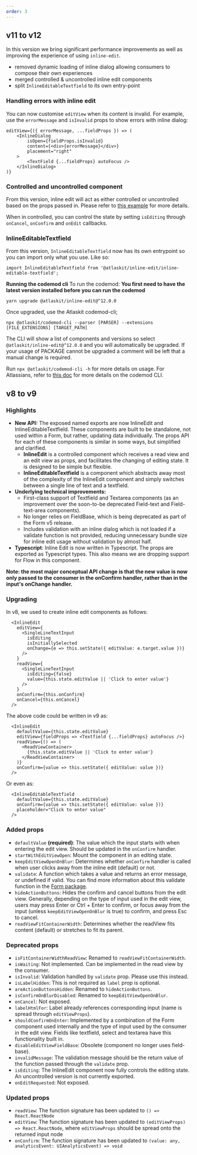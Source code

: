 ```yaml
---
order: 3
---
```


## v11 to v12

In this version we bring significant performance improvements as well as improving the experience of using `inline-edit`.

- removed dynamic loading of inline dialog allowing consumers to compose their own experiences
- merged controlled & uncontrolled inline edit components
- split `InlineEditableTextfield` to its own entry-point

### Handling errors with inline edit

You can now customise `editView` when its content is invalid. For example, use the `errorMessage` and `isInvalid` props to show errors with inline dialog:

```
editView={({ errorMessage, ...fieldProps }) => (
    <InlineDialog
        isOpen={fieldProps.isInvalid}
        content={<div>{errorMessage}</div>}
        placement="right"
    >
        <TextField {...fieldProps} autoFocus />
    </InlineDialog>
)}
```

### Controlled and uncontrolled component

From this version, inline edit will act as either controlled or uncontrolled based on the props passed in. Please refer to [this example](/components/inline-edit/examples#stateless) for more details.

When in controlled, you can control the state by setting `isEditing` through `onCancel`, `onConfirm` and `onEdit` callbacks.

### InlineEditableTextfield

From this version, `InlineEditableTextfield` now has its own entrypoint so you can import only what you use. Like so:

```
import InlineEditableTextfield from '@atlaskit/inline-edit/inline-editable-textfield';
```

**Running the codemod cli**
To run the codemod: **You first need to have the latest version installed before you can run the codemod**

```
yarn upgrade @atlaskit/inline-edit@^12.0.0
```

Once upgraded, use the Atlaskit codemod-cli;

```
npx @atlaskit/codemod-cli --parser [PARSER] --extensions [FILE_EXTENSIONS] [TARGET_PATH]
```

The CLI will show a list of components and versions so select `@atlaskit/inline-edit@^12.0.0` and you will automatically be upgraded. If your usage of PACKAGE cannot be upgraded a comment will be left that a manual change is required.

Run `npx @atlaskit/codemod-cli -h` for more details on usage.
For Atlassians, refer to [this doc](https://hello.atlassian.net/wiki/spaces/AF/pages/2627171992/Codemods/) for more details on the codemod CLI.

## v8 to v9

### Highlights

- **New API:** The exposed named exports are now InlineEdit and InlineEditableTextfield. These components
  are built to be standalone, not used within a Form, but rather, updating data individually. The props API for each
  of these components is similar in some ways, but simplified and clarified.
  - **InlineEdit** is a controlled component which receives a read view and an edit view as props, and facilitates
    the changing of editing state. It is designed to be simple but flexible.
  - **InlineEditableTextfield** is a component which abstracts away most of the complexity of the InlineEdit
    component and simply switches between a single line of text and a textfield.
- **Underlying technical improvements:**
  - First-class support of Textfield and Textarea components (as an improvement over the
    soon-to-be deprecated Field-text and Field-text-area components).
  - No longer relies on FieldBase, which is being deprecated as part of the Form v5 release.
  - Includes validation with an inline dialog which is not loaded if a validate function
    is not provided, reducing unnecessary bundle size for inline edit usage without validation by almost half.
- **Typescript**: Inline Edit is now written in Typescript. The props are exported as Typescript types. This also
  means we are dropping support for Flow in this component.

**Note: the most major conceptual API change is that the new value is now only passed to the consumer
in the onConfirm handler, rather than in the input's onChange handler.**

### Upgrading

In v8, we used to create inline edit components as follows:

```
  <InlineEdit
    editView={
      <SingleLineTextInput
        isEditing
        isInitiallySelected
        onChange={e => this.setState({ editValue: e.target.value })}
      />
    }
    readView={
      <SingleLineTextInput
        isEditing={false}
        value={this.state.editValue || 'Click to enter value'}
      />
    }
    onConfirm={this.onConfirm}
    onCancel={this.onCancel}
  />
```

The above code could be written in v9 as:

```
  <InlineEdit
    defaultValue={this.state.editValue}
    editView={fieldProps => <Textfield {...fieldProps} autoFocus />}
    readView={() => (
      <ReadViewContainer>
        {this.state.editValue || 'Click to enter value'}
      </ReadViewContainer>
    )}
    onConfirm={value => this.setState({ editValue: value })}
  />
```

Or even as:

```
  <InlineEditableTextfield
    defaultValue={this.state.editValue}
    onConfirm={value => this.setState({ editValue: value })}
    placeholder="Click to enter value"
  />
```

### Added props

- `defaultValue` **(required)**: The value which the input starts with when entering the edit view.
  Should be updated in the `onConfirm` handler.
- `startWithEditViewOpen`: Mount the component in an editing state.
- `keepEditViewOpenOnBlur`: Determines whether `onConfirm` handler is called when user clicks
  away from the inline edit (default) or not.
- `validate`: A function which takes a value and returns an error message, or undefined if
  valid. You can find more information about this validate function in the
  [Form package](/packages/design-system/form/docs/validation).
- `hideActionButtons`: Hides the confirm and cancel buttons from the edit view. Generally,
  depending on the type of input used in the edit view, users may press Enter or Ctrl + Enter
  to confirm, or focus away from the input (unless `keepEditViewOpenOnBlur` is true) to confirm,
  and press Esc to cancel.
- `readViewFitContainerWidth`: Determines whether the readView fits content (default) or
  stretches to fit its parent.

### Deprecated props

- `isFitContainerWidthReadView`: Renamed to `readViewFitContainerWidth`.
- `isWaiting`: Not implemented. Can be implemented in the read view by the consumer.
- `isInvalid`: Validation handled by `validate` prop. Please use this instead.
- `isLabelHidden`: This is not required as `label` prop is optional.
- `areActionButtonsHidden`: Renamed to `hideActionButtons`.
- `isConfirmOnBlurDisabled`: Renamed to `keepEditViewOpenOnBlur`.
- `onCancel`: Not exposed.
- `labelHtmlFor`: Label already references corresponding input (name is spread through `editViewProps`).
- `shouldConfirmOnEnter`: Implemented by a combination of the Form component used internally
  and the type of input used by the consumer in the edit view. Fields like textfield, select and
  textarea have this functionality built in.
- `disableEditViewFieldBase`: Obsolete (component no longer uses field-base).
- `invalidMessage`: The validation message should be the return value of the function passed through
  the `validate` prop.
- `isEditing`: The InlineEdit component now fully controls the editing state. An uncontrolled
  version is not currently exported.
- `onEditRequested`: Not exposed.

### Updated props

- `readView`: The function signature has been updated to `() => React.ReactNode`
- `editView`: The function signature has been updated to `(editViewProps) => React.ReactNode`, where `editViewProps` should be spread onto the returned input node
- `onConfirm`: The function signature has been updated to `(value: any, analyticsEvent: UIAnalyticsEvent) => void`
